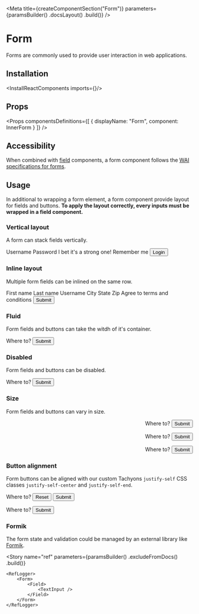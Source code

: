 
<Meta
    title={createComponentSection("Form")}
    parameters={paramsBuilder()
        .docsLayout(<ReactComponentsLayout sourcePath="/packages/react-components/src/form/src" />)
        .build()}
/>

# Form

Forms are commonly used to provide user interaction in web applications.

## Installation

<InstallReactComponents imports={<Imports />}/>

## Props

<Props
    componentsDefinitions={[
        { displayName: "Form", component: InnerForm }
    ]}
/>

## Accessibility

When combined with [field](?path=/story/components-field--input) components, a form component follows the [WAI specifications for forms](https://www.w3.org/WAI/tutorials/forms/).

## Usage

In additional to wrapping a form element, a form component provide layout for fields and buttons. **To apply the layout correctly, every inputs must be wrapped in a field component.**

### Vertical layout

A form can stack fields vertically.

<Preview>
    <Story name="vertical layout">
        <Form fluid className="w-25">
            <Field required>
                <Label>Username</Label>
                <TextInput placeholder="john@spacex.com" />
            </Field>
            <Field required>
                <Label>Password</Label>
                <PasswordInput />
                <HelpMessage>I bet it's a strong one!</HelpMessage>
            </Field>
            <Field>
                <Checkbox>Remember me</Checkbox>
            </Field>
            <Button type="submit">
                Login
            </Button>
        </Form>
    </Story>
</Preview>

### Inline layout

Multiple form fields can be inlined on the same row.

<Preview>
    <Story name="inline layout">
        <Form fluid>
            <FieldGroup>
                <Field>
                    <Label required>First name</Label>
                    <TextInput />
                </Field>
                <Field>
                    <Label required>Last name</Label>
                    <TextInput />
                </Field>
                <Field>
                    <Label required>Username</Label>
                    <TextInput />
                </Field>
            </FieldGroup>
            <FieldGroup>
                <Field className="w-50">
                    <Label>City</Label>
                    <TextInput />
                </Field>
                <Field className="w-25">
                    <Label>State</Label>
                    <TextInput />
                </Field>
                <Field className="w-25">
                    <Label>Zip</Label>
                    <TextInput />
                </Field>
            </FieldGroup>
            <Field>
                <Checkbox>Agree to terms and conditions</Checkbox>
            </Field>
            <Button fluid={false} type="submit">
                Submit
            </Button>
        </Form>
    </Story>
</Preview>

### Fluid

Form fields and buttons can take the witdh of it's container.

<Preview>
    <Story name="fluid">
        <Form fluid>
            <Field>
                <Label>Where to?</Label>
                <TextInput />
            </Field>
            <Button>Submit</Button>
        </Form>
    </Story>
</Preview>

### Disabled

Form fields and buttons can be disabled.

<Preview>
    <Story name="disabled">
        <Form disabled>
            <Field>
                <Label>Where to?</Label>
                <TextInput />
            </Field>
            <Button>Submit</Button>
        </Form>
    </Story>
</Preview>

### Size

Form fields and buttons can vary in size.

<Preview>
    <Story name="size">
        <Inline align="end" gap={10}>
            <Form size="sm">
                <Field>
                    <Label>Where to?</Label>
                    <TextInput />
                </Field>
                <Button>Submit</Button>
            </Form>
            <Form>
                <Field>
                    <Label>Where to?</Label>
                    <TextInput />
                </Field>
                <Button>Submit</Button>
            </Form>
            <Form size="lg">
                <Field>
                    <Label>Where to?</Label>
                    <TextInput />
                </Field>
                <Button>Submit</Button>
            </Form>
        </Inline>
    </Story>
</Preview>

### Button alignment

Form buttons can be aligned with our custom Tachyons `justify-self` CSS classes `justify-self-center` and `justify-self-end`.

<Preview>
    <Story name="button alignment">
        <Inline gap={10}>
            <Form>
                <Field>
                    <Label>Where to?</Label>
                    <TextInput />
                </Field>
                <ButtonGroup className="justify-self-center">
                    <Button variant="link">Reset</Button>
                    <Button>Submit</Button>
                </ButtonGroup>
            </Form>
            <Form>
                <Field>
                    <Label>Where to?</Label>
                    <TextInput />
                </Field>
                <Button className="justify-self-end">
                    Submit
                </Button>
            </Form>
        </Inline>
    </Story>
</Preview>

### Formik

The form state and validation could be managed by an external library like [Formik](https://formik.org/).

<FilePreview filePath="/form/stories/RegistrationForm">
    <RegistrationForm />
</FilePreview>

<Story
    name="ref"
    parameters={paramsBuilder()
        .excludeFromDocs()
        .build()}
>
    <RefLogger>
        <Form>
            <Field>
                <TextInput />
            </Field>
        </Form>
    </RefLogger>
</Story>
